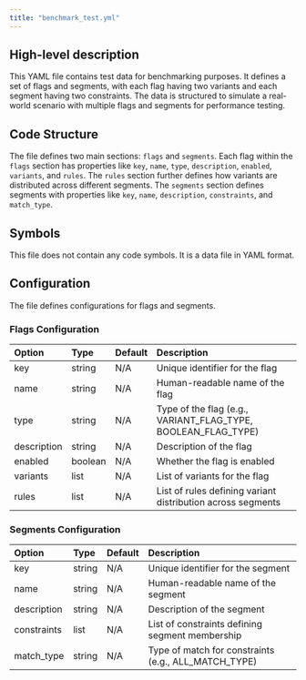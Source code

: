 ```yaml
---
title: "benchmark_test.yml"
---
```


## High-level description
This YAML file contains test data for benchmarking purposes. It defines a set of flags and segments, with each flag having two variants and each segment having two constraints. The data is structured to simulate a real-world scenario with multiple flags and segments for performance testing.

## Code Structure
The file defines two main sections: `flags` and `segments`. Each flag within the `flags` section has properties like `key`, `name`, `type`, `description`, `enabled`, `variants`, and `rules`. The `rules` section further defines how variants are distributed across different segments. The `segments` section defines segments with properties like `key`, `name`, `description`, `constraints`, and `match_type`.

## Symbols
This file does not contain any code symbols. It is a data file in YAML format.

## Configuration
The file defines configurations for flags and segments.

### Flags Configuration
| Option | Type | Default | Description |
|:-------|:-----|:--------|:------------|
| key | string | N/A | Unique identifier for the flag |
| name | string | N/A | Human-readable name of the flag |
| type | string | N/A | Type of the flag (e.g., VARIANT_FLAG_TYPE, BOOLEAN_FLAG_TYPE) |
| description | string | N/A | Description of the flag |
| enabled | boolean | N/A | Whether the flag is enabled |
| variants | list | N/A | List of variants for the flag |
| rules | list | N/A | List of rules defining variant distribution across segments |

### Segments Configuration
| Option | Type | Default | Description |
|:-------|:-----|:--------|:------------|
| key | string | N/A | Unique identifier for the segment |
| name | string | N/A | Human-readable name of the segment |
| description | string | N/A | Description of the segment |
| constraints | list | N/A | List of constraints defining segment membership |
| match_type | string | N/A | Type of match for constraints (e.g., ALL_MATCH_TYPE) |
